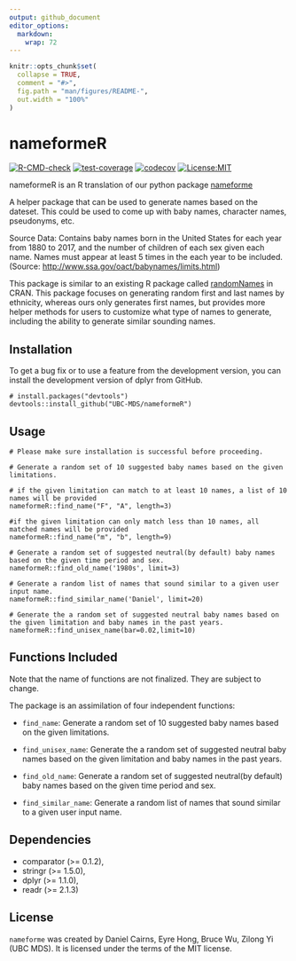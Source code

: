 ```yaml
---
output: github_document
editor_options: 
  markdown: 
    wrap: 72
---
```


```r
knitr::opts_chunk$set(
  collapse = TRUE,
  comment = "#>",
  fig.path = "man/figures/README-",
  out.width = "100%"
)
```

# nameformeR

<!-- badges: start -->

[![R-CMD-check](https://github.com/UBC-MDS/nameformeR/actions/workflows/R-CMD-check.yaml/badge.svg)](https://github.com/UBC-MDS/nameformeR/actions/workflows/R-CMD-check.yaml)
[![test-coverage](https://github.com/UBC-MDS/nameformeR/actions/workflows/test-coverage.yaml/badge.svg)](https://github.com/UBC-MDS/nameformeR/actions/workflows/test-coverage.yaml)
[![codecov](https://codecov.io/gh/UBC-MDS/nameformeR/branch/main/graph/badge.svg?token=OvnPkhjXuL)](https://codecov.io/gh/UBC-MDS/nameformeR)
[![License:MIT](https://img.shields.io/badge/License-MIT-yellow.svg)](https://opensource.org/licenses/MIT)

<!-- badges: end -->

nameformeR is an R translation of our python package
[nameforme](https://github.com/UBC-MDS/nameforme)

A helper package that can be used to generate names based on the dateset. This could be used to come up with baby names, character names, pseudonyms, etc.

Source Data: Contains baby names born in the United States for each year from 1880 to 2017, and the number of children of each sex given each name. Names must appear at least 5 times in the each year to be included. (Source: <http://www.ssa.gov/oact/babynames/limits.html>)

This package is similar to an existing R package called [randomNames](https://cran.r-project.org/web/packages/randomNames/) in CRAN. This package focuses on generating random first and last names by ethnicity, whereas ours only generates first names, but provides more helper methods for users to customize what type of names to generate, including the ability to generate similar sounding names.

## Installation

To get a bug fix or to use a feature from the development version, you can install the development version of dplyr from GitHub.

    # install.packages("devtools")
    devtools::install_github("UBC-MDS/nameformeR")

## Usage

    # Please make sure installation is successful before proceeding. 

    # Generate a random set of 10 suggested baby names based on the given limitations.

    # if the given limitation can match to at least 10 names, a list of 10 names will be provided
    nameformeR::find_name("F", "A", length=3)

    #if the given limitation can only match less than 10 names, all matched names will be provided
    nameformeR::find_name("m", "b", length=9)

    # Generate a random set of suggested neutral(by default) baby names based on the given time period and sex.
    nameformeR::find_old_name('1980s', limit=3)

    # Generate a random list of names that sound similar to a given user input name.
    nameformeR::find_similar_name('Daniel', limit=20)

    # Generate the a random set of suggested neutral baby names based on the given limitation and baby names in the past years.
    nameformeR::find_unisex_name(bar=0.02,limit=10)

## Functions Included

Note that the name of functions are not finalized. They are subject to change.

The package is an assimilation of four independent functions:

-   `find_name`: Generate a random set of 10 suggested baby names based on the given limitations.

-   `find_unisex_name`: Generate the a random set of suggested neutral baby names based on the given limitation and baby names in the past years.

-   `find_old_name`: Generate a random set of suggested neutral(by default) baby names based on the given time period and sex.

-   `find_similar_name`: Generate a random list of names that sound similar to a given user input name.

## Dependencies

-   comparator (\>= 0.1.2),
-   stringr (\>= 1.5.0),
-   dplyr (\>= 1.1.0),
-   readr (\>= 2.1.3)

## License

`nameforme` was created by Daniel Cairns, Eyre Hong, Bruce Wu, Zilong Yi (UBC MDS). It is licensed under the terms of the MIT license.
